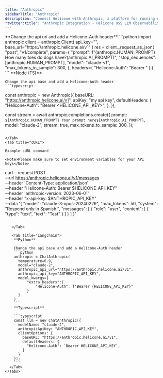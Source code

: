 ```yaml
---
title: "Anthropic"
sidebarTitle: "Anthropic"
description: "Connect Helicone with Anthropic, a platform for running open-source language models. Monitor and optimize your AI applications using Anthropic's powerful models through a simple base_url configuration."
"twitter:title": "Anthropic Integration - Helicone OSS LLM Observability"
---
```


<Tabs>
  <Tab title="Python">
    **Change the api url and add a Helicone-Auth header**
    ```python
    import anthropic
    client = anthropic.Client(
        api_key="<Anthropic API Key>",
        base_url="https://anthropic.helicone.ai/v1"
    )
    res = client._request_as_json(
        "post",
        "v1/complete",
        params={
            "prompt": f"{anthropic.HUMAN_PROMPT} How many toes do dogs have?{anthropic.AI_PROMPT}",
            "stop_sequences": [anthropic.HUMAN_PROMPT],
            "model": "claude-v1",
            "max_tokens_to_sample": 300,
        },
        headers={
            "Helicone-Auth": "Bearer <HELICONE_API_KEY>"
        }
    )
    ```
  </Tab>

   <Tab title="Node (TS)">
    **Node (TS)**
    
    Change the api base and add a Helicone-Auth header
    ```typescript
  const anthropic = new Anthropic({
    baseURL: "https://anthropic.helicone.ai/v1",
    apiKey: "my api key",
    defaultHeaders: {
      "Helicone-Auth": "Bearer <HELICONE_API_KEY>",
    },
  });

const stream = await anthropic.completions.create({
prompt: `${Anthropic.HUMAN_PROMPT} Your prompt here${Anthropic.AI_PROMPT}`,
model: "claude-2",
stream: true,
max_tokens_to_sample: 300,
});

```

</Tab>
<Tab title="cURL">

Example cURL command

<Note>Please make sure to set environment variables for your API keys</Note>

```

curl --request POST \
      --url https://anthropic.helicone.ai/v1/messages \
      --header 'Content-Type: application/json' \
      --header "Helicone-Auth: Bearer $HELICONE_API_KEY" \
      --header 'anthropic-version: 2023-06-01' \
      --header "x-api-key: $ANTHROPIC_API_KEY" \
      --data '{
        "model": "claude-3-opus-20240229",
        "max_tokens": 50,
        "system": "Respond only in Spanish.",
        "messages": [
            {
                "role": "user",
                "content": [
                    {
                        "type": "text",
                        "text": "Test"
                    }
                ]
            }
        ]
}'
```

   </Tab>

   <Tab title="Langchain">
    **Python**

    Change the api base and add a Helicone-Auth header
    ```python
    anthropic = ChatAnthropic(
      temperature=0.9,
      model="claude-2",
      anthropic_api_url="https://anthropic.helicone.ai/v1",
      anthropic_api_key="ANTHROPIC_API_KEY",
      model_kwargs={
          "extra_headers":{
              "Helicone-Auth": f"Bearer {HELICONE_API_KEY}"
          }
      }
    )
    ```
    **Typescript**

    ```typescript
    const llm = new ChatAnthropic({
      modelName: "claude-2",
      anthropicApiKey: "ANTHROPIC_API_KEY",
      clientOptions: {
        baseURL: "https://anthropic.helicone.ai/v1",
        defaultHeaders: {
          "Helicone-Auth": `Bearer HELICONE_API_KEY`,
        }
      }
    });
    ```
  </Tab>
</Tabs>
````
